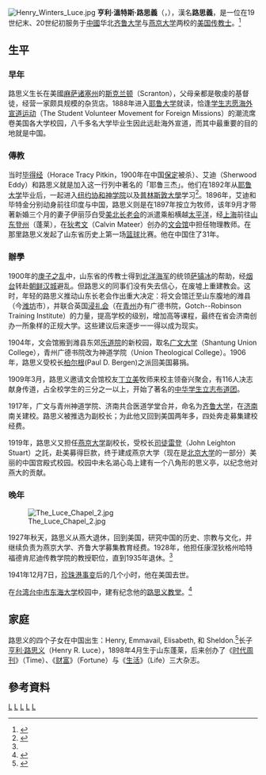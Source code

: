 [[File:Henry_Winters_Luce.jpg|thumb]]
'''亨利·溫特斯·路思義'''（{{lang|en|Henry Winters Luce}}，{{bd|1868年|9月24日|1941年|catIdx=L}}），漢名'''路思義'''，是一位在19世纪末、20世纪初服务于[[中國|中國]]华北[[齐鲁大学|齐鲁大学]]与[[燕京大学|燕京大学]]两校的[[美国|美国]][[传教士|传教士]]。<ref>{{Cite web|url=http://www.hluce.org/history.aspx|title=History of The Henry Luce Foundation|accessdate=2017-03-16|work=www.hluce.org|archive-date=2017-03-16|archive-url=https://web.archive.org/web/20170316205244/http://www.hluce.org/history.aspx|dead-url=no}}</ref>

== 生平 ==

=== 早年 ===
路思义生长在美國[[麻萨诸塞州|麻萨诸塞州]]的[[斯克兰顿|斯克兰顿]]（Scranton），父母亲都是敬虔的基督徒，经营一家颇具规模的杂货店。1888年进入[[耶鲁大学|耶鲁大学]]就读，恰逢[[学生志愿运动|学生志愿海外宣道运动]]（The Student Volunteer Movement for Foreign Missions）的潮流席卷美国各大学校园，八千多名大学毕业生因此远赴海外宣道，而其中最重要的目的地就是中国。

=== 傳教 ===
当时[[毕得经|毕得经]]（Horace Tracy Pitkin，1900年在中国[[保定|保定]]被杀）、艾迪（Sherwood Eddy）和路思义就是加入这一行列中著名的「耶鲁三杰」。他们在1892年从[[耶鲁大学|耶鲁大学]]毕业后，一起进入[[纽约协和神学院|纽约协和神学院]]以及[[普林斯敦大學|普林斯敦大學]]学习<ref name=neely>{{Cite bdcc |first=Alan |last=Neely|url-id=luce-henry-winters |title=Henry Winters Luce (1868—1941)}}</ref>。1896年，艾迪和毕特金分别动身前往印度与中国，路思义则是在1897年按立为牧师，该年9月才带著新婚三个月的妻子伊丽莎白受[[美北长老会|美北长老会]]的派遣乘船横越[[太平洋|太平洋]]，经[[上海|上海]]前往[[山东|山东]][[登州|登州]]（蓬莱），在[[狄考文|狄考文]]（Calvin Mateer）创办的[[文会馆|文会馆]]中担任物理教师。在那里路思义发起了山东省历史上第一场[[篮球|篮球]]比赛。他在中国住了31年。

=== 辦學 ===
1900年的[[义和团运动|庚子之乱]]中，山东省的传教士得到[[北洋海军|北洋海军]]的统领[[萨镇冰|萨镇冰]]的帮助，经[[烟台|烟台]]转赴[[朝鲜|朝鲜]][[汉城|汉城]]避乱。但路思义的同事们没有失去信心，在废墟上重建教会。这时，年轻的路思义推动山东长老会作出重大决定：将文会馆迁至山东腹地的潍县（今[[潍坊|潍坊]]市），并联合英国[[浸礼会|浸礼会]]（在[[青州|青州]]办有广德书院，Gotch--Robinson Training Institute）的力量，提高学校的级别，增加高等课程，最终在省会济南创办一所象样的正规大学。这些建议后来逐步一一得以成为现实。

1904年，文会馆搬到潍县东郊[[乐道院|乐道院]]的新校园，取名[[广文大学|广文大学]]（Shantung Union College），青州广德书院改为神道学院（Union Theological College）。1906年，路思义受校长[[柏尔根|柏尔根]](Paul D. Bergen)之派回美国募捐。 

1909年3月，路思义邀请文会馆校友[[丁立美|丁立美]]牧师来校主领奋兴聚会，有116人决志献身传道，占全校学生的三分之一以上，开始了著名的[[中华学生立志布道团|中华学生立志布道团]]。

1917年，广文与青州神道学院、济南共合医道学堂合并，命名为[[齐鲁大学|齐鲁大学]]，在[[济南|济南]]南关建校。路思义被推选为副校长；为此他又回到美国两年多，四处奔走募集建校经费。

1919年，路思义又担任[[燕京大学|燕京大学]]副校长，受校长[[司徒雷登|司徒雷登]]（John Leighton Stuart）之託，赴美募得巨款，终于建成燕京大学（现在是[[北京大学|北京大学]]的一部分）美丽的中国宫殿式校园。校园中未名湖心岛上建有一个八角形的思义亭，以纪念他对燕大的贡献。

=== 晚年 ===
[[File:The_Luce_Chapel_2.jpg|thumb]]

1927年秋天，路思义从燕大退休，回到美国，研究中国的历史、宗教与文化，并继续负责为燕京大学、齐鲁大学募集教育经费。1928年，他担任康涅狄格州哈特福德肯尼迪传教学院的教授职位，直到1935年退休。<ref name=neely/>

1941年12月7日，[[珍珠港事变|珍珠港事变]]后的几个小时，他在美国去世。

在[[台湾|台湾]][[台中市|台中市]][[東海大學_(台灣)|东海大学]]校园中，建有纪念他的[[路思义教堂|路思义教堂]]。<ref>{{Cite web|url=http://www.bdcconline.net/en/stories/l/luce-henry-winters.php|title=Henry Winters Luce: L: By Person: Stories: Biographical Dictionary of Chinese Christianity|accessdate=2017-03-16|work=www.bdcconline.net|language=en|archive-url=https://web.archive.org/web/20160914224514/http://www.bdcconline.net/en/stories/l/luce-henry-winters.php|archive-date=2016-09-14|dead-url=yes}}</ref>

==家庭==
路思义的四个子女在中国出生：Henry, Emmavail, Elisabeth, 和 Sheldon.<ref name=foundation>{{cite web|url=https://www.hluce.org/about/history/|publisher=The Henry Luce Foundation|title=History|access-date=20 November 2020|archive-date=2021-04-09|archive-url=https://web.archive.org/web/20210409012311/https://www.hluce.org/about/history/}}</ref>长子[[亨利·路思义|亨利·路思义]]（Henry R. Luce），1898年4月生于山东蓬莱，后来创办了《[[时代周刊|时代周刊]]》（Time）、《[[财富_(杂志)|财富]]》（Fortune）与《[[生活_(杂志)|生活]]》（Life）三大杂志。

== 參考資料 ==
{{Reflist|colwidth=|}}

{{Protestant missions to China}}

{{Authority control}}

{{DEFAULTSORT:Luce, Henry W.}}
[[Category:美国教育家|L]]
[[Category:美北长老会|L]]
[[Category:长老宗在华传教士|L]]
[[Category:耶魯大學校友|L]]
[[Category:普林斯頓大學校友|L]]
